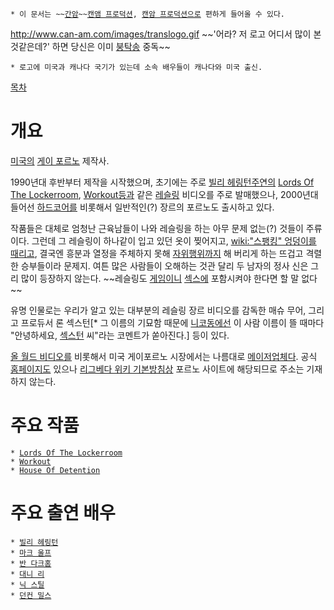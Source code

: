  * 이 문서는 ~~[[간암]]~~[[캔앰 프로덕션]], [[캔암 프로덕션]]으로 편하게 들어올 수 있다.

http://www.can-am.com/images/translogo.gif
~~'어라? 저 로고 어디서 많이 본것같은데?' 하면 당신은 이미 [[붕탁송]] 중독~~
 * 로고에 미국과 캐나다 국기가 있는데 소속 배우들이 캐나다와 미국 출신.

[[목차]]
= 개요 =
[[미국]]의 [[게이 포르노]] 제작사.

1990년대 후반부터 제작을 시작했으며, 초기에는 주로 [[빌리 헤링턴]]주연의 [[Lords Of The Lockerroom]], [[Workout]]등과 같은 [[레슬링]] 비디오를 주로 발매했으나, 2000년대 들어선 [[하드코어]]를 비롯해서 일반적인(?) 장르의 포르노도 출시하고 있다.

작품들은 대체로 엄청난 근육남들이 나와 레슬링을 하는 아무 문제 없는(?) 것들이 주류이다. 그런데 그 레슬링이 하나같이 입고 있던 옷이 찢어지고, [[wiki:"스팽킹" 엉덩이를 때리고]], 결국엔 흥분과 열정을 주체하지 못해 [[자위행위]]까지 해 버리게 하는 뜨겁고 격렬한 승부들이라 문제지. 여튼 많은 사람들이 오해하는 것관 달리 두 남자의 정사 신은 그리 많이 등장하지 않는다. ~~레슬링도 [[게임]]이니 [[섹스]]에 포함시켜야 한다면 할 말 없다~~

유명 인물로는 우리가 알고 있는 대부분의 레슬링 장르 비디오를 감독한 매슈 무어, 그리고 프로듀서 론 섹스턴[* 그 이름의 기묘함 때문에 [[니코동]]에선 이 사람 이름이 뜰 때마다 "안녕하세요, [[섹스]]턴 씨"라는 코멘트가 쏟아진다.] 등이 있다.

[[올 월드 비디오]]를 비롯해서 미국 게이포르노 시장에서는 나름대로 [[메이저]]업체다. 공식 [[홈페이지]]도 있으나 [[리그베다 위키 기본방침]]상 포르노 사이트에 해당되므로 주소는 기재하지 않는다.

= 주요 작품 =
 * [[Lords Of The Lockerroom]]
 * [[Workout]]
 * [[House Of Detention]]

= 주요 출연 배우 =
 * [[빌리 헤링턴]]
 * [[마크 울프]]
 * [[반 다크홈]]
 * [[대니 리]]
 * [[닉 스틸]]
 * [[던컨 밀스]]
